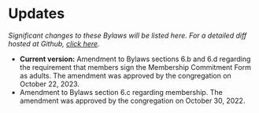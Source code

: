 # Updates {-}

*Significant changes to these Bylaws will be listed here. For a detailed diff hosted at Github, [click here](https://github.com/Trinity-Reformed-Church/trc-bylaws).*

* **Current version:** Amendment to Bylaws sections 6.b and 6.d regarding the requirement that members sign the Membership Commitment Form as adults. The amendment was approved by the congregation on October 22, 2023.
* Amendment to Bylaws section 6.c regarding membership. The amendment was approved by the congregation on October 30, 2022.